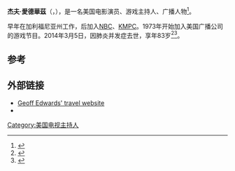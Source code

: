 {{Infobox person
| name            = 杰夫·愛德華茲
| image           = Geoff Edwards.JPG
| imagesize       =
| caption         = 1977年的杰夫·愛德華茲
| birthname       = Geoffrey Bruce Owen Edwards
| birth_date      = {{Birth date|1931|02|15}}
| birth_place     = [[新泽西州|新泽西州]]
| death_date      = {{Death date and age|2014|03|05|1931|2|15}}  
| death_place     = [[加利福尼亚州|加利福尼亚州]]
| death_cause     = [[肺炎|肺炎]]
| othername       = 
| occupation      = 演员<br />游戏主持人
| years_active    = 1950s–2014
| spouse          = Michael Feffer <small>(m. 1973–2014)</small>
| domesticpartner =
| children        = 3
| website         = 
}}
'''杰夫·愛德華茲'''（{{lang-en|Geoffrey Bruce Owen "Geoff" Edwards}}，{{bd|1931年|2月15日|2014年|3月4日|catIdx=Edwards}}），是一名美国电影演员、游戏主持人、广播人物<ref name="la times">{{cite web|last=Chawkins|first=Steve|title=Geoff Edwards dies at 83; L.A. radio and TV personality|url=http://www.latimes.com/obituaries/la-me-geoff-edwards-20140306,0,3793049.story#axzz2vBnPQaIQ|publisher=Los Angeles Times|accessdate=6 March 2014|quote=Born Feb. 15, 1931, in Westfield, N.J., Geoffrey Bruce Owen Edwards...|archive-date=2014-03-13|archive-url=https://web.archive.org/web/20140313015232/http://www.latimes.com/obituaries/la-me-geoff-edwards-20140306,0,3793049.story#axzz2vBnPQaIQ|dead-url=no}}</ref>。

早年在加利福尼亚州工作，后加入[[NBC|NBC]]、[[KMPC|KMPC]]。1973年开始加入美国广播公司的游戏节目。2014年3月5日，因肺炎并发症去世，享年83岁<ref>{{cite news |first=Mike |last=Barnes |work=[[The_Hollywood_Reporter|The Hollywood Reporter]] |title=Game Show Host Geoff Edwards Dies at 83 |url=http://www.hollywoodreporter.com/news/geoff-edwards-dies-veteran-game-686381 |date=March 5, 2014 |accessdate=March 6, 2014 |archive-date=2020-10-25 |archive-url=https://web.archive.org/web/20201025061059/https://www.hollywoodreporter.com/news/geoff-edwards-dies-veteran-game-686381 |dead-url=no }}</ref><ref>{{cite news |first=Lynn |last=Elber |newspaper=[[San_Jose_Mercury_News|San Jose Mercury News]] |title=Agent: Game show host Geoff Edwards dies at 83 |agency=[[Associated_Press|Associated Press]] |url=http://www.mercurynews.com/ci_25283819/agent-game-show-host-geoff-edwards-dies-at |date=March 5, 2014 |accessdate=March 6, 2014 |archive-date=2016-03-03 |archive-url=https://web.archive.org/web/20160303233151/http://www.mercurynews.com/ci_25283819/agent-game-show-host-geoff-edwards-dies-at |dead-url=no }}</ref>。

==参考==
{{reflist}}

==外部链接==
*[https://web.archive.org/web/20070212030614/http://nospintravel.com/ Geoff Edwards' travel website]
*{{IMDb name|0250004}}
{{DEFAULTSORT:Edwards, Geoff}}

[[Category:美国电视主持人|Category:美国电视主持人]]